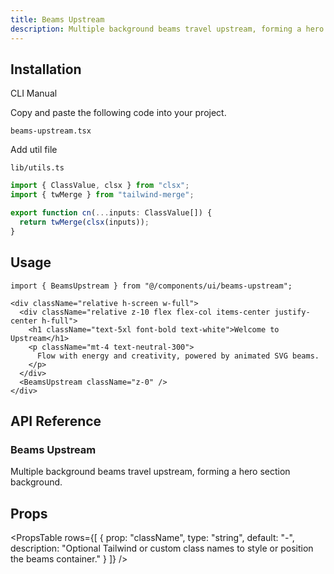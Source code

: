 ```yaml
---
title: Beams Upstream
description: Multiple background beams travel upstream, forming a hero section background.
---
```


<ComponentPreview
  name="beamsupstream-demo"
  className="p-0"
  description=""
/>

## Installation

<Tabs defaultValue="cli" className="w-full">
  <TabsList>
    <TabsTrigger value="cli">CLI</TabsTrigger>
    <TabsTrigger value="manual">Manual</TabsTrigger>
  </TabsList>
  <TabsContent value="cli">
    <PkgOptions name="beams-upstream" />
  </TabsContent>
  <TabsContent value="manual">
    <Steps>


<Step>Copy and paste the following code into your project.</Step>
<p>
  <code>beams-upstream.tsx</code>
</p>
<ComponentSource name="beams-upstream" />

<Step>Add util file</Step>

<p>
  <code>lib/utils.ts</code>
</p>

```jsx
import { ClassValue, clsx } from "clsx";
import { twMerge } from "tailwind-merge";

export function cn(...inputs: ClassValue[]) {
  return twMerge(clsx(inputs));
}
```

</Steps>
  </TabsContent>
</Tabs>

## Usage

```tsx
import { BeamsUpstream } from "@/components/ui/beams-upstream";
```

```tsx
<div className="relative h-screen w-full">
  <div className="relative z-10 flex flex-col items-center justify-center h-full">
    <h1 className="text-5xl font-bold text-white">Welcome to Upstream</h1>
    <p className="mt-4 text-neutral-300">
      Flow with energy and creativity, powered by animated SVG beams.
    </p>
  </div>
  <BeamsUpstream className="z-0" />
</div>
```


## API Reference

### Beams Upstream

Multiple background beams travel upstream, forming a hero section background.

## Props

<PropsTable
  rows={[
    {
      prop: "className",
      type: "string",
      default: "-",
      description:
        "Optional Tailwind or custom class names to style or position the beams container."
    }
  ]}
/>

